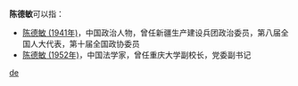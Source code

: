 '''陈德敏'''可以指：
* [[陈德敏_(1941年)|陈德敏 (1941年)]]，中国政治人物，曾任新疆生产建设兵团政治委员，第八届全国人大代表，第十届全国政协委员
* [[陈德敏_(1952年)|陈德敏 (1952年)]]，中国法学家，曾任重庆大学副校长，党委副书记

{{disambig}}

[[Category:三字陈姓人名消歧义|de]]